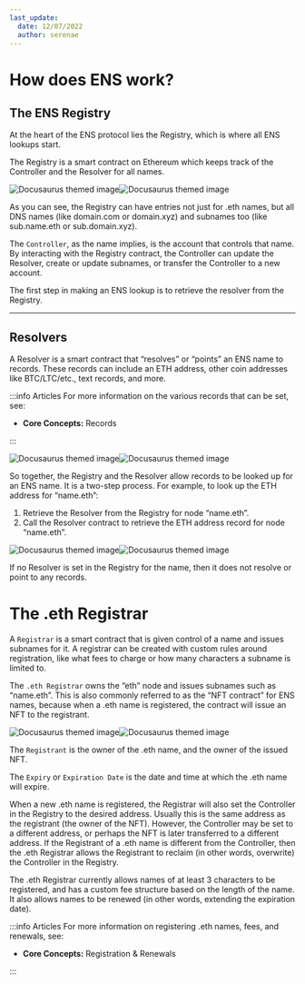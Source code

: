 ```yaml
---
last_update:
  date: 12/07/2022
  author: serenae
---
```



# How does ENS work?
## The ENS Registry
At the heart of the ENS protocol lies the Registry, which is where all ENS lookups start.

The Registry is a smart contract on Ethereum which keeps track of the Controller and the Resolver for all names.

![Docusaurus themed image](/img/how-ens-works-light-1.jpg#gh-light-mode-only)![Docusaurus themed image](/img/how-ens-works-dark-1.jpg#gh-dark-mode-only)

As you can see, the Registry can have entries not just for .eth names, but all DNS names (like domain.com or domain.xyz) and subnames too (like sub.name.eth or sub.domain.xyz).

The `Controller`, as the name implies, is the account that controls that name. By interacting with the Registry contract, the Controller can update the Resolver, create or update subnames, or transfer the Controller to a new account.

The first step in making an ENS lookup is to retrieve the resolver from the Registry.

-----

## Resolvers
A Resolver is a smart contract that “resolves” or “points” an ENS name to records. These records can include an ETH address, other coin addresses like BTC/LTC/etc., text records, and more. 

:::info Articles
For more information on the various records that can be set, see:
 - <Link to="/docs/core/records/"><b>Core Concepts:</b> Records</Link>
:::

![Docusaurus themed image](/img/how-ens-works-light-2.jpg#gh-light-mode-only)![Docusaurus themed image](/img/how-ens-works-dark-2.jpg#gh-dark-mode-only)

So together, the Registry and the Resolver allow records to be looked up for an ENS name. It is a two-step process. For example, to look up the ETH address for “name.eth”:

 1. Retrieve the Resolver from the Registry for node “name.eth”.
 1. Call the Resolver contract to retrieve the ETH address record for node “name.eth”.
 
![Docusaurus themed image](/img/how-ens-works-light-3.jpg#gh-light-mode-only)![Docusaurus themed image](/img/how-ens-works-dark-3.jpg#gh-dark-mode-only)

If no Resolver is set in the Registry for the name, then it does not resolve or point to any records.

# The .eth Registrar
A `Registrar` is a smart contract that is given control of a name and issues subnames for it. A registrar can be created with custom rules around registration, like what fees to charge or how many characters a subname is limited to.

The `.eth Registrar` owns the “eth” node and issues subnames such as “name.eth”. This is also commonly referred to as the “NFT contract” for ENS names, because when a .eth name is registered, the contract will issue an NFT to the registrant.

![Docusaurus themed image](/img/how-ens-works-light-4.jpg#gh-light-mode-only)![Docusaurus themed image](/img/how-ens-works-dark-4.jpg#gh-dark-mode-only)

The `Registrant` is the owner of the .eth name, and the owner of the issued NFT.

The `Expiry` or `Expiration Date` is the date and time at which the .eth name will expire.

When a new .eth name is registered, the Registrar will also set the Controller in the Registry to the desired address. Usually this is the same address as the registrant (the owner of the NFT). However, the Controller may be set to a different address, or perhaps the NFT is later transferred to a different address. If the Registrant of a .eth name is different from the Controller, then the .eth Registrar allows the Registrant to reclaim (in other words, overwrite) the Controller in the Registry.

The .eth Registrar currently allows names of at least 3 characters to be registered, and has a custom fee structure based on the length of the name. It also allows names to be renewed (in other words, extending the expiration date).

:::info Articles
For more information on registering .eth names, fees, and renewals, see:
 - <Link to="/docs/core/registration/"><b>Core Concepts:</b> Registration & Renewals</Link>
:::
